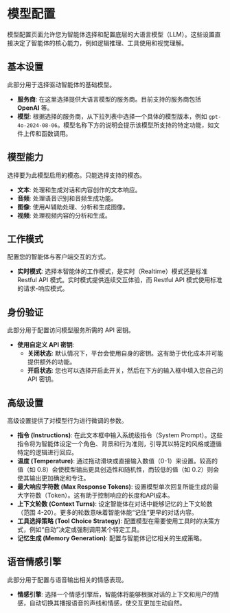 # 模型配置

模型配置页面允许您为智能体选择和配置底层的大语言模型（LLM）。这些设置直接决定了智能体的核心能力，例如逻辑推理、工具使用和视觉理解。

## 基本设置

此部分用于选择驱动智能体的基础模型。

- **服务商**: 在这里选择提供大语言模型的服务商。目前支持的服务商包括 **OpenAI** 等。
- **模型**: 根据选择的服务商，从下拉列表中选择一个具体的模型版本，例如 `gpt-4o-2024-08-06`。模型名称下方的说明会提示该模型所支持的特定功能，如文件上传和函数调用。

## 模型能力

选择要为此模型启用的模态。只能选择支持的模态。

- **文本**: 处理和生成对话和内容创作的文本响应。
- **音频**: 处理语音识别和音频生成功能。
- **图像**: 使用AI辅助处理、分析和生成图像。
- **视频**: 处理视频内容的分析和生成。

## 工作模式

配置您的智能体与客户端交互的方式。

- **实时模式**: 选择本智能体的工作模式，是实时（Realtime）模式还是标准 Restful API 模式。实时模式提供连续交互体验，而 Restful API 模式使用标准的请求-响应模式。

## 身份验证

此部分用于配置访问模型服务所需的 API 密钥。

- **使用自定义 API 密钥**:
  - **关闭状态**: 默认情况下，平台会使用自身的密钥。这有助于优化成本并可能提供额外的功能。
  - **开启状态**: 您也可以选择开启此开关，然后在下方的输入框中填入您自己的 API 密钥。

## 高级设置

高级设置提供了对模型行为进行微调的参数。

- **指令 (Instructions)**: 在此文本框中输入系统级指令（System Prompt）。这些指令将为智能体设定一个角色、背景和行为准则，引导其以特定的风格或遵循特定的逻辑进行回应。
- **温度 (Temperature)**: 通过拖动滑块或直接输入数值（0-1）来设置。较高的值（如 0.8）会使模型输出更具创造性和随机性，而较低的值（如 0.2）则会使其输出更加确定和专注。
- **最大响应字符数 (Max Response Tokens)**: 设置模型单次回复所能生成的最大字符数（Token）。这有助于控制响应的长度和API成本。
- **上下文轮数 (Context Turns)**: 设定智能体在对话中能够记忆的上下文轮数（范围 4-20）。更多的轮数意味着智能体能“记住”更早的对话内容。
- **工具选择策略 (Tool Choice Strategy)**: 配置模型在需要使用工具时的决策方式，例如“自动”决定或强制调用某个特定工具。
- **记忆生成 (Memory Generation)**: 配置与智能体记忆相关的生成策略。

## 语音情感引擎

此部分用于配置与语音输出相关的情感表现。

- **情感引擎**: 选择一个情感引擎后，智能体将能够根据对话的上下文和用户的情感，自动切换其播报语音的声线和情感，使交互更加生动自然。
